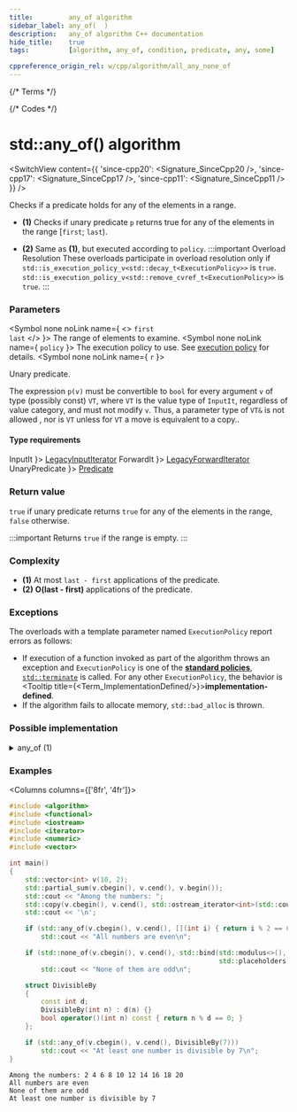 ```yaml
---
title:         any_of algorithm
sidebar_label: any_of(  )
description:   any_of algorithm C++ documentation
hide_title:    true
tags:          [algorithm, any_of, condition, predicate, any, some]

cppreference_origin_rel: w/cpp/algorithm/all_any_none_of
---
```



{/* Terms */}


{/* Codes */}


# std::any_of() algorithm

<SwitchView content={{
  'since-cpp20': <Signature_SinceCpp20 />,
  'since-cpp17': <Signature_SinceCpp17 />,
  'since-cpp11': <Signature_SinceCpp11 />
}} />

Checks if a predicate holds for any of the elements in a range.

- **(1)** Checks if unary predicate `p` returns true for any of the elements in the range [`first`; `last`).

- **(2)** Same as **(1)**, but executed according to `policy`.
	:::important Overload Resolution
	These overloads participate in overload resolution only if
	<Until v='cpp20'> <code>std::is_execution_policy_v&lt;std::decay_t&lt;ExecutionPolicy&gt;&gt;</code> is <code>true</code>. </Until>
	<Since v='cpp20'> <code>std::is_execution_policy_v&lt;std::remove_cvref_t&lt;ExecutionPolicy&gt;&gt;</code> is <code>true</code>. </Since>
	:::

### Parameters

<SymbolTable>

  <Symbol none noLink name={ <> <code>first</code> <br/> <code>last</code> </> }>
    The range of elements to examine.
  </Symbol>
  <Symbol none noLink name={ <code>policy</code> }>
    The execution policy to use. See <a href="#">execution policy</a> for details.
  </Symbol>
  <Symbol none noLink name={ <code>r</code> }>

Unary predicate.

The expression `p(v)` must be convertible to `bool` for every argument `v` of type (possibly const) `VT`, where `VT` is the value type of `InputIt`, regardless of value category, and must not modify `v`. Thus, a parameter type of `VT&` is not allowed <Since v='cpp11'>, nor is <code>VT</code> unless for <code>VT</code> a move is equivalent to a copy.</Since>.


  </Symbol>

</SymbolTable>

#### Type requirements

<SymbolTable>
  <Symbol none noLink name={ <code>InputIt</code> }>
    <a href="/docs/named_req/LegacyInputIterator">LegacyInputIterator</a>
  </Symbol>
  <Symbol none noLink name={ <code>ForwardIt</code> }>
    <a href="/docs/named_req/LegacyForwardIterator">LegacyForwardIterator</a>
  </Symbol>
  <Symbol none noLink name={ <code>UnaryPredicate</code> }>
    <a href="/docs/named_req/Predicate">Predicate</a>
  </Symbol>
</SymbolTable>

### Return value

`true` if unary predicate returns `true` for any of the elements in the range, `false` otherwise.

:::important
Returns `true` if the range is empty.
:::

### Complexity

- **(1)** At most `last - first` applications of the predicate.
- **(2)** **O(last - first)** applications of the predicate.

### Exceptions

The overloads with a template parameter named `ExecutionPolicy` report errors as follows:
- If execution of a function invoked as part of the algorithm throws an exception and `ExecutionPolicy` is one of the [**standard policies**](#), [`std::terminate`](#) is called.
	For any other `ExecutionPolicy`, the behavior is <Tooltip title={<Term_ImplementationDefined/>}>**implementation-defined**</Tooltip>.
- If the algorithm fails to allocate memory, `std::bad_alloc` is thrown.

### Possible implementation

<details>
<summary>any_of (1)</summary>

```cpp
template<class InputIt, class UnaryPredicate>
constexpr bool any_of(InputIt first, InputIt last, UnaryPredicate p)
{
    return std::find_if(first, last, p) != last;
}
```

</details>

### Examples

<Columns columns={['8fr', '4fr']}>
<div>

```cpp title='Main.cpp' showLineNumbers
#include <algorithm>
#include <functional>
#include <iostream>
#include <iterator>
#include <numeric>
#include <vector>

int main()
{
    std::vector<int> v(10, 2);
    std::partial_sum(v.cbegin(), v.cend(), v.begin());
    std::cout << "Among the numbers: ";
    std::copy(v.cbegin(), v.cend(), std::ostream_iterator<int>(std::cout, " "));
    std::cout << '\n';

    if (std::any_of(v.cbegin(), v.cend(), [](int i) { return i % 2 == 0; }))
        std::cout << "All numbers are even\n";

    if (std::none_of(v.cbegin(), v.cend(), std::bind(std::modulus<>(),
                                                     std::placeholders::_1, 2)))
        std::cout << "None of them are odd\n";

    struct DivisibleBy
    {
        const int d;
        DivisibleBy(int n) : d(n) {}
        bool operator()(int n) const { return n % d == 0; }
    };

    if (std::any_of(v.cbegin(), v.cend(), DivisibleBy(7)))
        std::cout << "At least one number is divisible by 7\n";
}
```

</div>
<div>

```plaintext title="Output"
Among the numbers: 2 4 6 8 10 12 14 16 18 20
All numbers are even
None of them are odd
At least one number is divisible by 7
```

</div>
</Columns>
